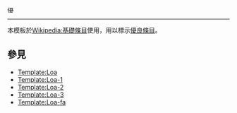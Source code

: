 [[File:Symbol support vote.svg|16px|優良條目]]<noinclude>
----
本模板於[[Wikipedia:基礎條目]]使用，用以標示[[Wikipedia:優良條目|優良條目]]。


==參見==
*[[Template:Loa]]
*[[Template:Loa-1]]
*[[Template:Loa-2]]
*[[Template:Loa-3]]
*[[Template:Loa-fa]]
</noinclude>